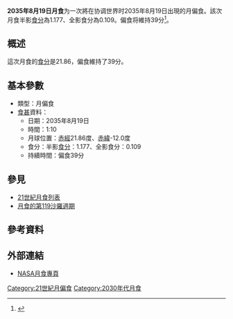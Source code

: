 {{future}}
{{Infobox lunar eclipse
| date        = 2035年8月19日
| time        = 1:10
| nature     = 月偏食
| saros       = 119
| gamma           = 0.943
| magnitude      = 半影食分：1.177<br/>全影食分：0.109
| par_duration   = 39分
| tot_duration    = 
| chart               = <!-- 檔案不存在 Lunar eclipse chart close-2035Aug.png -->
}}
'''2035年8月19日月食'''为一次將在协调世界时2035年8月19日出現的月偏食。該次月食半影[[食分|食分]]為1.177、全影食分為0.109。偏食将維持39分<ref name="nasa_catalog_list">{{cite web|url=http://sunearth.gsfc.nasa.gov/eclipse/LEcat/LE2001-2100.html|title=Lunar Eclipses: 2001 to 2100|language=en|publisher=[[NASA|NASA]]|archiveurl=https://web.archive.org/web/19990202141830/http://sunearth.gsfc.nasa.gov/eclipse/LEcat/LE2001-2100.html|archivedate=1999-02-02|deadurl=yes|accessdate=2016-09-10}}</ref>。

== 概述 ==
這次月食的[[食分|食分]]是21.86，偏食維持了39分。

== 基本參數 ==
{{NoteUTC}}
* 類型：月偏食
*[[食甚|食甚]]資料：
** 日期：2035年8月19日
** 時間：1:10
** 月球位置：[[赤經|赤經]]21.86度、[[赤緯|赤緯]]-12.0度
** 食分：半影[[食分|食分]]：1.177、全影食分：0.109
** 持續時間：偏食39分
== 參見 ==
{{portal box|天文學}}
* [[21世紀月食列表|21世紀月食列表]]
* [[月食的第119沙羅週期|月食的第119沙羅週期]]

== 參考資料 ==
{{reflist}}

== 外部連結 ==
* [http://eclipse.gsfc.nasa.gov/lunar.html NASA月食專頁]{{Wayback|url=http://eclipse.gsfc.nasa.gov/lunar.html |date=20181231235927 }}{{en icon}}
{{Lunar-eclipse-stub}}
{{月食}}

[[Category:21世紀月偏食|Category:21世紀月偏食]]
[[Category:2030年代月食|Category:2030年代月食]]